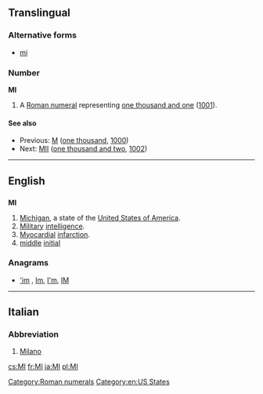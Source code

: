 {{also|Appendix:Variations of "mi"}}
==Translingual==
===Alternative forms===
* {{sense|roman numeral}} [[mi]]

===Number===
'''MI'''

# A [[Roman numeral]] representing [[one thousand and one]] ([[1001]]).

====See also====
* Previous: [[M]] ([[one thousand]], [[1000]])
* Next: [[MII]] ([[one thousand and two]], [[1002]])

[[Category:Roman numerals]]

----

==English==

==={{abbreviation}}===
'''MI'''

# [[Michigan]], a state of the [[United States of America]].
# [[military|Military]] [[intelligence]].
# [[myocardial|Myocardial]] [[infarction]].
# [[middle]] [[initial]]

===Anagrams===
* [['im#English|'im]] , [[Im#English|Im]], [[I'm#English|I'm]], [[IM#English|IM]]

[[Category:en:US States]]

----

==Italian==

===Abbreviation===
{{head|it|abbreviation}}

# [[Milano]]

[[cs:MI]]
[[fr:MI]]
[[ja:MI]]
[[pl:MI]]